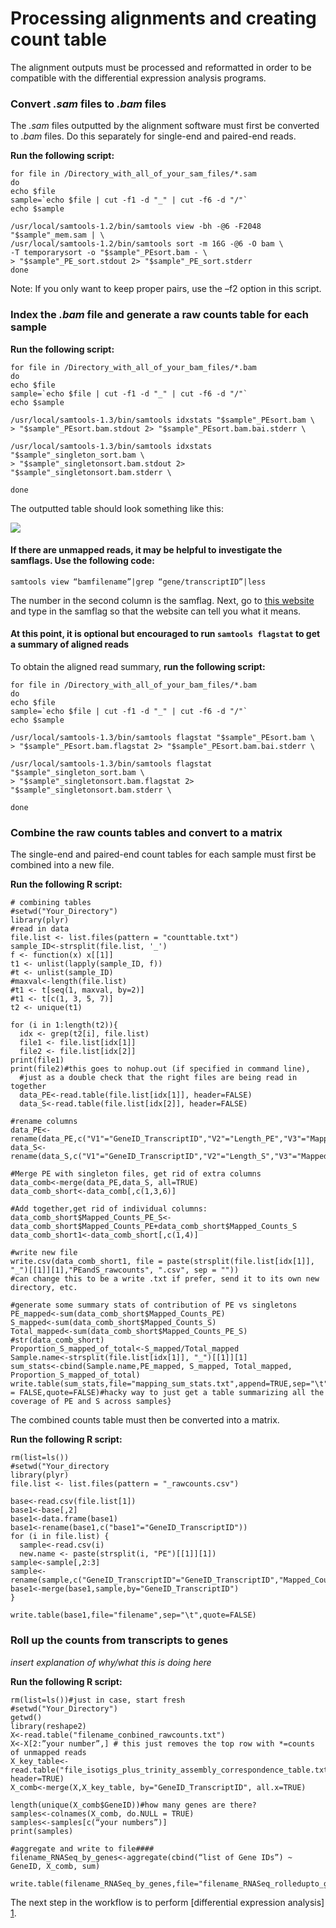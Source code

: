 # Processing alignments and creating count table

The alignment outputs must be processed and reformatted in order to be compatible with the differential expression analysis programs.

### Convert *.sam* files to *.bam* files

The *.sam* files outputted by the alignment software must first be converted to *.bam* files. Do this separately for single-end and paired-end reads.

**Run the following script:**

```
for file in /Directory_with_all_of_your_sam_files/*.sam
do
echo $file
sample=`echo $file | cut -f1 -d "_" | cut -f6 -d "/"` 
echo $sample

/usr/local/samtools-1.2/bin/samtools view -bh -@6 -F2048 "$sample"_mem.sam | \
/usr/local/samtools-1.2/bin/samtools sort -m 16G -@6 -O bam \
-T temporarysort -o "$sample"_PEsort.bam - \
> "$sample"_PE_sort.stdout 2> "$sample"_PE_sort.stderr
done

```
Note: If you only want to keep proper pairs, use the –f2 option in this script.

### Index the *.bam* file and generate a raw counts table for each sample

**Run the following script:**

```
for file in /Directory_with_all_of_your_bam_files/*.bam
do
echo $file
sample=`echo $file | cut -f1 -d "_" | cut -f6 -d "/"` 
echo $sample

/usr/local/samtools-1.3/bin/samtools idxstats "$sample"_PEsort.bam \
> "$sample"_PEsort.bam.stdout 2> "$sample"_PEsort.bam.bai.stderr \

/usr/local/samtools-1.3/bin/samtools idxstats "$sample"_singleton_sort.bam \
> "$sample"_singletonsort.bam.stdout 2> "$sample"_singletonsort.bam.stderr \

done
```

The outputted table should look something like this:

![](https://github.com/lkomoro/RNA-Seq-Workflow/blob/master/index_table.jpg)

#### If there are unmapped reads, it may be helpful to investigate the samflags. Use the following code:

```
samtools view “bamfilename”|grep “gene/transcriptID”|less

```
The number in the second column is the samflag. Next, go to [this website][1] and type in the samflag so that the website can tell you what it means.

[1]: https://broadinstitute.github.io/picard/explain-flags.html

#### At this point, it is optional but encouraged to run ```samtools flagstat``` to get a summary of aligned reads

To obtain the aligned read summary, **run the following script:**

```
for file in /Directory_with_all_of_your_bam_files/*.bam
do
echo $file
sample=`echo $file | cut -f1 -d "_" | cut -f6 -d "/"` 
echo $sample

/usr/local/samtools-1.3/bin/samtools flagstat "$sample"_PEsort.bam \
> "$sample"_PEsort.bam.flagstat 2> "$sample"_PEsort.bam.bai.stderr \

/usr/local/samtools-1.3/bin/samtools flagstat "$sample"_singleton_sort.bam \
> "$sample"_singletonsort.bam.flagstat 2> "$sample"_singletonsort.bam.stderr \

done
```

### Combine the raw counts tables and convert to a matrix

The single-end and paired-end count tables for each sample must first be combined into a new file. 

**Run the following R script:**

```
# combining tables
#setwd("Your_Directory")
library(plyr)
#read in data
file.list <- list.files(pattern = "counttable.txt")
sample_ID<-strsplit(file.list, '_')
f <- function(x) x[[1]]
t1 <- unlist(lapply(sample_ID, f))
#t <- unlist(sample_ID)
#maxval<-length(file.list)
#t1 <- t[seq(1, maxval, by=2)]
#t1 <- t[c(1, 3, 5, 7)]  
t2 <- unique(t1)  

for (i in 1:length(t2)){
  idx <- grep(t2[i], file.list)
  file1 <- file.list[idx[1]]
  file2 <- file.list[idx[2]]
print(file1)
print(file2)#this goes to nohup.out (if specified in command line),
  #just as a double check that the right files are being read in together
  data_PE<-read.table(file.list[idx[1]], header=FALSE)
  data_S<-read.table(file.list[idx[2]], header=FALSE)

#rename columns
data_PE<-rename(data_PE,c("V1"="GeneID_TranscriptID","V2"="Length_PE","V3"="Mapped_Counts_PE","V4"="Unmapped_Counts_PE"))
data_S<-rename(data_S,c("V1"="GeneID_TranscriptID","V2"="Length_S","V3"="Mapped_Counts_S","V4"="Unmapped_Counts_S"))

#Merge PE with singleton files, get rid of extra columns
data_comb<-merge(data_PE,data_S, all=TRUE)
data_comb_short<-data_comb[,c(1,3,6)]

#Add together,get rid of individual columns:
data_comb_short$Mapped_Counts_PE_S<-data_comb_short$Mapped_Counts_PE+data_comb_short$Mapped_Counts_S
data_comb_short1<-data_comb_short[,c(1,4)]

#write new file
write.csv(data_comb_short1, file = paste(strsplit(file.list[idx[1]], "_")[[1]][1],"PEandS_rawcounts", ".csv", sep = ""))
#can change this to be a write .txt if prefer, send it to its own new directory, etc.

#generate some summary stats of contribution of PE vs singletons
PE_mapped<-sum(data_comb_short$Mapped_Counts_PE)
S_mapped<-sum(data_comb_short$Mapped_Counts_S)
Total_mapped<-sum(data_comb_short$Mapped_Counts_PE_S)
#str(data_comb_short)
Proportion_S_mapped_of_total<-S_mapped/Total_mapped
Sample.name<-strsplit(file.list[idx[1]], "_")[[1]][1]
sum_stats<-cbind(Sample.name,PE_mapped, S_mapped, Total_mapped, Proportion_S_mapped_of_total)
write.table(sum_stats,file="mapping_sum_stats.txt",append=TRUE,sep="\t",col.names = FALSE,quote=FALSE)#hacky way to just get a table summarizing all the coverage of PE and S across samples}
```

The combined counts table must then be converted into a matrix. 

**Run the following R script:**

```
rm(list=ls())
#setwd("Your_directory
library(plyr)
file.list <- list.files(pattern = "_rawcounts.csv")

base<-read.csv(file.list[1])
base1<-base[,2]
base1<-data.frame(base1)
base1<-rename(base1,c("base1"="GeneID_TranscriptID")) 
for (i in file.list) {
  sample<-read.csv(i)
  new.name <- paste(strsplit(i, "PE")[[1]][1])
sample<-sample[,2:3]
sample<-rename(sample,c("GeneID_TranscriptID"="GeneID_TranscriptID","Mapped_Counts_PE_S"=new.name))
base1<-merge(base1,sample,by="GeneID_TranscriptID")
}

write.table(base1,file="filename",sep="\t",quote=FALSE)
```

### Roll up the counts from transcripts to genes
*insert explanation of why/what this is doing here*

**Run the following R script:**

```
rm(list=ls())#just in case, start fresh
#setwd("Your_Directory") 
getwd()
library(reshape2)
X<-read.table("filename_conbined_rawcounts.txt")
X<-X[2:”your number”,] # this just removes the top row with *=counts of unmapped reads
X_key_table<-read.table("file_isotigs_plus_trinity_assembly_correspondence_table.txt", header=TRUE)
X_comb<-merge(X,X_key_table, by="GeneID_TranscriptID", all.x=TRUE)

length(unique(X_comb$GeneID))#how many genes are there?
samples<-colnames(X_comb, do.NULL = TRUE)
samples<-samples[c(“your numbers”)]
print(samples)

#aggregate and write to file####
filename_RNASeq_by_genes<-aggregate(cbind(“list of Gene IDs”) ~ GeneID, X_comb, sum)

write.table(filename_RNASeq_by_genes,file="filename_RNASeq_rolledupto_genes.txt",sep="\t",quote=FALSE)
```

The next step in the workflow is to perform [differential expression analysis] [1].  

[1]:https://github.com/lkomoro/RNA-Seq-Workflow/blob/master/DE.Rmd
